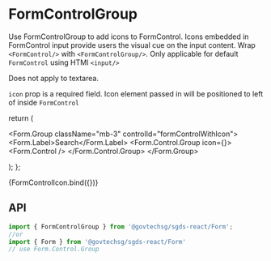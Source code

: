 
<Meta title="Components/Form/FormControlGroup" component={FormControlGroup} />



# FormControlGroup

Use FormControlGroup to add icons to FormControl. Icons embedded in FormControl input provide users the visual cue on the input content.
Wrap `<FormControl/>` with `<FormControlGroup/>`. Only applicable for default `FormControl` using HTMl `<input/>`

Does not apply to textarea.

`icon` prop is a required field. Icon element passed in will be positioned to left of inside `FormControl` 

  return (
    <Form>
    <Form.Group className="mb-3" controlId="formControlWithIcon">
    <Form.Label>Search</Form.Label>
    <Form.Control.Group icon={<i className="bi bi-search"></i>}>
      <Form.Control />
    </Form.Control.Group>
    </Form.Group>
    </Form>
  );
};

<Canvas>
  <Story
    name="Default"
  >
    {FormControlIcon.bind({})}
  </Story>
</Canvas>



## API

```jsx
import { FormControlGroup } from '@govtechsg/sgds-react/Form';
//or 
import { Form } from '@govtechsg/sgds-react/Form'
// use Form.Control.Group
```

<ArgsTable story="Default" />
